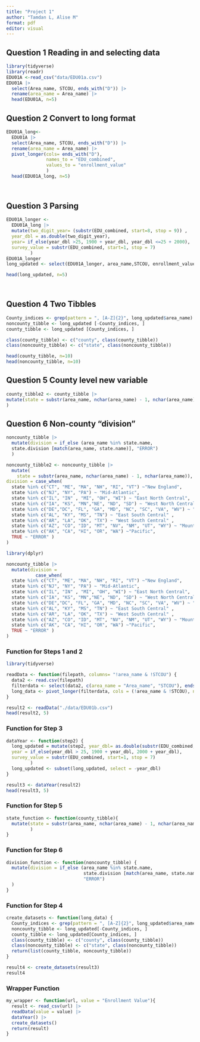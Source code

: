```yaml
---
title: "Project 1"
author: "Tamdan L, Alise M"
format: pdf
editor: visual
---
```


## Question 1 Reading in and selecting data

```r
library(tidyverse)
library(readr)
EDU01A <-read_csv("data/EDU01a.csv")
EDU01A |>
  select(Area_name, STCOU, ends_with("D")) |>
  rename(area_name = Area_name) |>
  head(EDU01A, n=5)
```

## Question 2 Convert to long format

```r
EDU01A_long<-
  EDU01A |>
  select(Area_name, STCOU, ends_with("D")) |>
  rename(area_name = Area_name) |>
  pivot_longer(cols= ends_with("D"),
               names_to = "EDU_combined",
               values_to = "enrollment_value"
               ) 
  head(EDU01A_long, n=5)
  
  
```

## Question 3 Parsing

```r
EDU01A_longer <-
  EDU01A_long |>
  mutate(two_digit_year= (substr(EDU_combined, start=8, stop = 9)) ,
  year_dbl = as.double(two_digit_year), 
  year= if_else(year_dbl >25, 1900 + year_dbl, year_dbl <=25 + 2000),
  survey_value = substr(EDU_combined, start=1, stop = 7)
         )
EDU01A_longer
long_updated <- select(EDU01A_longer, area_name,STCOU, enrollment_value,year, survey_value)

head(long_updated, n=5)

  
```

## Question 4 Two Tibbles

```r
County_indices <- grep(pattern = ", [A-Z]{2}", long_updated$area_name)
noncounty_tibble <- long_updated [-County_indices, ]
county_tibble <- long_updated [County_indices, ]

class(county_tibble) <- c("county", class(county_tibble))
class(noncounty_tibble) <- c("state", class(noncounty_tibble))

head(county_tibble, n=10)
head(noncounty_tibble, n=10)
```

## Question 5 County level new variable

```r
county_tibble2 <- county_tibble |>
mutate(state = substr(area_name, nchar(area_name) - 1, nchar(area_name))
)
```

## Question 6 Non-county "division"
```r
noncounty_tibble |>
  mutate(division = if_else (area_name %in% state.name,
  state.division [match(area_name, state.name)], "ERROR")
  )
```

```r
noncounty_tibble2 <- noncounty_tibble |>
  mutate(
    state = substr(area_name, nchar(area_name) - 1, nchar(area_name)),
division = case_when( 
  state %in% c("CT", "ME", "MA", "NH", "RI", "VT") ~"New England",
  state %in% c("NJ", "NY", "PA") ~ "Mid-Atlantic",
  state %in% c("IL", "IN" , "MI", "OH", "WI") ~ "East North Central",
  state %in% c("IA", "KS", "MN","NE", "ND", "SD") ~ "West North Central" ,
  state %in% c("DE","DC", "FL", "GA", "MD", "NC", "SC", "VA", "WV") ~ "South Atlantic" ,
  state %in% c("AL", "KY", "MS", "TN") ~ "East South Central" ,
  state %in% c("AR", "LA", "OK", "TX") ~ "West South Central" ,
  state %in% c("AZ", "CO", "ID", "MT", "NV", "NM", "UT", "WY") ~ "Mountain",
  state %in% c("AK", "CA", "HI", "OR", "WA") ~"Pacific",
  TRUE ~ "ERROR" )
)
```

```r
library(dplyr)

noncounty_tibble |>
  mutate(division = 
           case_when( 
  state %in% c("CT", "ME", "MA", "NH", "RI", "VT") ~"New England",
  state %in% c("NJ", "NY", "PA") ~ "Mid-Atlantic",
  state %in% c("IL", "IN" , "MI", "OH", "WI") ~ "East North Central",
  state %in% c("IA", "KS", "MN","NE", "ND", "SD") ~ "West North Central" ,
  state %in% c("DE","DC", "FL", "GA", "MD", "NC", "SC", "VA", "WV") ~ "South Atlantic" ,
  state %in% c("AL", "KY", "MS", "TN") ~ "East South Central" ,
  state %in% c("AR", "LA", "OK", "TX") ~ "West South Central" ,
  state %in% c("AZ", "CO", "ID", "MT", "NV", "NM", "UT", "WY") ~ "Mountain",
  state %in% c("AK", "CA", "HI", "OR", "WA") ~"Pacific",
  TRUE ~ "ERROR" )
)
```

### Function for Steps 1 and 2

```r
library(tidyverse)
```

```r
readData <- function(filepath, columns= "!area_name & !STCOU") {
  data2 <- read.csv(filepath)
  filterdata <- select(data2, c(area_name = "Area_name", "STCOU"), ends_with("D"))
  long_data <- pivot_longer(filterdata, cols = (!area_name & !STCOU), names_to = "EDU_combined", values_to = "enrollment_value")
}
```

```r
result2 <- readData("./data/EDU01b.csv")
head(result2, 5)
```

### Function for Step 3

```r
dataYear <- function(step2) {
  long_updated = mutate(step2, year_dbl= as.double(substr(EDU_combined, start=8, stop = 9)),
  year = if_else(year_dbl > 25, 1900 + year_dbl, 2000 + year_dbl),
  survey_value = substr(EDU_combined, start=1, stop = 7)
         )
  long_updated <- subset(long_updated, select = -year_dbl)
}
```

```r
result3 <- dataYear(result2)
head(result3, 5)
```

### Function for Step 5

```r
state_function <- function(county_tibble){
  mutate(state = substr(area_name, nchar(area_name) - 1, nchar(area_name))
         )
}
```

### Function for Step 6

```r
division_function <- function(noncounty_tibble) {
  mutate(division = if_else (area_name %in% state.name,
                             state.division [match(area_name, state.name)],
                             "ERROR")
  )
}
```

### Function for Step 4

```r
create_datasets <- function(long_data) {
  County_indices <- grep(pattern = ", [A-Z]{2}", long_updated$area_name)
  noncounty_tibble <- long_updated[-County_indices, ]
  county_tibble <- long_updated[County_indices, ]
  class(county_tibble) <- c("county", class(county_tibble))
  class(noncounty_tibble) <- c("state", class(noncounty_tibble))
  return(list(county_tibble, noncounty_tibble))
}
```

```r
result4 <- create_datasets(result3)
result4
```

### Wrapper Function

```r
my_wrapper <- function(url, value = "Enrollment Value"){
  result <- read_csv(url) |>
  readData(value = value) |>
  dataYear() |>
  create_datasets()
  return(result)
}
```

